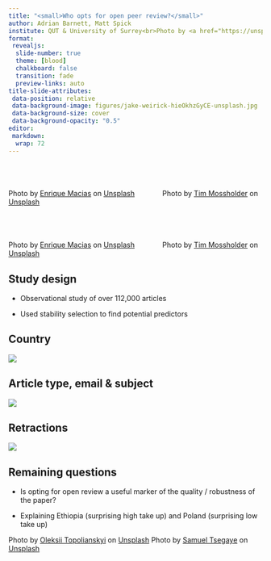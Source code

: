 ```yaml
---
title: "<small>Who opts for open peer review?</small>"
author: Adrian Barnett, Matt Spick
institute: QUT & University of Surrey<br>Photo by <a href="https://unsplash.com/@weirick?utm_source=unsplash&utm_medium=referral&utm_content=creditCopyText">Jake Weirick</a> on <a href="https://unsplash.com/photos/worms-eye-view-of-a-lit-ferris-wheel-hieOkhzGyCE?utm_source=unsplash&utm_medium=referral&utm_content=creditCopyText">Unsplash</a>
format:
 revealjs: 
  slide-number: true
  theme: [blood]
  chalkboard: false
  transition: fade
  preview-links: auto
title-slide-attributes:
 data-position: relative
 data-background-image: figures/jake-weirick-hieOkhzGyCE-unsplash.jpg
 data-background-size: cover
 data-background-opacity: "0.5"
editor: 
 markdown: 
  wrap: 72
---
```




## <small style="color:transparent">Most journals</small>{background-image='figures/journals1.jpg' background-opacity=1 background-size='cover'}

:::: aside
Photo by <a href="https://unsplash.com/@lostfrequency?utm_source=unsplash&utm_medium=referral&utm_content=creditCopyText">Enrique Macias</a> on <a href="https://unsplash.com/photos/open-led-signage-SP7PyWL6w4o?utm_source=unsplash&utm_medium=referral&utm_content=creditCopyText">Unsplash</a> &nbsp;&nbsp;&nbsp;&nbsp;&nbsp;&nbsp;&nbsp;&nbsp;&nbsp;&nbsp;&nbsp;&nbsp; Photo by <a href="https://unsplash.com/@timmossholder?utm_source=unsplash&utm_medium=referral&utm_content=creditCopyText">Tim Mossholder</a> on <a href="https://unsplash.com/photos/shallow-focus-photo-of-white-closed-signage-w8L_K53cMPo?utm_source=unsplash&utm_medium=referral&utm_content=creditCopyText">Unsplash</a>
::::

## <small style="color:transparent">Most journals</small>{background-image='figures/journals2.jpg' background-opacity=1 background-size='cover' visibility="uncounted"}

:::: aside
Photo by <a href="https://unsplash.com/@lostfrequency?utm_source=unsplash&utm_medium=referral&utm_content=creditCopyText">Enrique Macias</a> on <a href="https://unsplash.com/photos/open-led-signage-SP7PyWL6w4o?utm_source=unsplash&utm_medium=referral&utm_content=creditCopyText">Unsplash</a>  &nbsp;&nbsp;&nbsp;&nbsp;&nbsp;&nbsp;&nbsp;&nbsp;&nbsp;&nbsp;&nbsp;&nbsp; Photo by <a href="https://unsplash.com/@timmossholder?utm_source=unsplash&utm_medium=referral&utm_content=creditCopyText">Tim Mossholder</a> on <a href="https://unsplash.com/photos/shallow-focus-photo-of-white-closed-signage-w8L_K53cMPo?utm_source=unsplash&utm_medium=referral&utm_content=creditCopyText">Unsplash</a>
::::

## Study design

* Observational study of over 112,000 articles

* Used stability selection to find potential predictors

## Country

<!--- from 3_plot_stability.R--->

![](figures/3_country_slide.jpg) 

## Article type, email & subject

<!--- from 3_plot_stability.R--->

![](figures/3_not_country_slide.jpg) 

## Retractions

<!--- from 2_survival.R --->

![](figures/2_survival_retraction_slide.jpg)

## Remaining questions{background-image='figures/countries.jpg' background-opacity=0.5 background-size='cover'}

* Is opting for open review a useful marker of the quality / robustness of the paper?

* Explaining Ethiopia (surprising high take up) and Poland (surprising low take up)

::::aside
Photo by <a href="https://unsplash.com/@megapixel_world?utm_source=unsplash&utm_medium=referral&utm_content=creditCopyText">Oleksii Topolianskyi</a> on <a href="https://unsplash.com/photos/grayscale-photo-of-gothic-concrete-tower-clock-6uSyRALz1Yw?utm_source=unsplash&utm_medium=referral&utm_content=creditCopyText">Unsplash</a> Photo by <a href="https://unsplash.com/@samueltsegaye?utm_source=unsplash&utm_medium=referral&utm_content=creditCopyText">Samuel Tsegaye</a> on <a href="https://unsplash.com/photos/grayscale-photo-of-concrete-building-c9YkZHA8qCs?utm_source=unsplash&utm_medium=referral&utm_content=creditCopyText">Unsplash</a>
::::